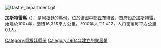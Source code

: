 [[Image:Gastre_department.gif|right]]
{{Coord|42|15|47|S|69|13|20|W|display=title}}

'''加斯特雷縣'''（{{lang-es|Departamento Gastre}}），是[[阿根廷|阿根廷]]的縣份，位於該國中部[[丘布特省|丘布特省]]，首府設於[[加斯特雷|加斯特雷]]，始建於1904年，面積16,335平方公里，2010年人口1,427，人口密度每平方公里0.1人。

{{Argentina-geo-stub}}
[[Category:阿根廷縣份|Category:阿根廷縣份]]
[[Category:1904年建立的聚居地|Category:1904年建立的聚居地]]